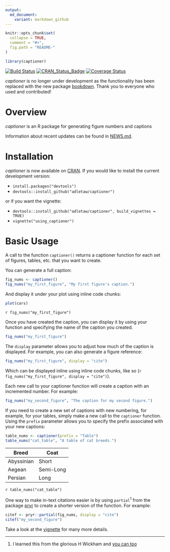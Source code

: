 ```yaml
---
output:
  md_document:
    variant: markdown_github
---
```


<!-- README.md is generated from README.Rmd. Please edit that file -->

```r
knitr::opts_chunk$set(
  collapse = TRUE,
  comment = "#>",
  fig.path = "README-"
)

library(captioner)
```

[![Build Status](https://travis-ci.org/adletaw/captioner.png?branch=master)](https://travis-ci.org/adletaw/captioner)
[![CRAN_Status_Badge](http://www.r-pkg.org/badges/version/captioner)](http://cran.r-project.org/package=captioner)
[![Coverage Status](https://coveralls.io/repos/adletaw/captioner/badge.svg?branch=master&service=github)](https://coveralls.io/github/adletaw/captioner?branch=master)

*captioner* is no longer under development as the functionality has been replaced
with the new package [bookdown](https://github.com/rstudio/bookdown). Thank you
to everyone who used and contributed!

# Overview

*captioner* is an R package for generating figure numbers and captions

Information about recent updates can be found in [NEWS.md](https://github.com/adletaw/captioner/blob/master/NEWS.md).

# Installation

*captioner* is now available on [CRAN](https://cran.r-project.org/web/packages/captioner/index.html).
If you would like to install the current development version:

* `install.packages("devtools")`
* `devtools::install_github("adletaw/captioner")`

or if you want the vignette:

* `devtools::install_github("adletaw/captioner", build_vignettes = TRUE)`
* `vignette("using_captioner")`

# Basic Usage

A call to the function `captioner()` returns a captioner function for each set of figures, tables, etc. that you want to create.

You can generate a full caption:

```r
fig_nums <- captioner()
fig_nums("my_first_figure", "My first figure's caption.")
```

And display it under your plot using inline code chunks:

```r
plot(cars)
```

`r fig_nums("my_first_figure")`

Once you have created the caption, you can display it by using your function and specifying the name of the caption you created.

```r
fig_nums("my_first_figure")
```

The `display` parameter allows you to adjust how much of the caption is displayed.  For example, you can also generate a figure reference:

```r
fig_nums("my_first_figure", display = "cite")
```

Which can be displayed inline using inline code chunks, like so (`r fig_nums("my_first_figure", display = "cite")`).

Each new call to your captioner function will create a caption with an incremented number.  For example:

```r
fig_nums("my_second_figure", "The caption for my second figure.")
```

If you need to create a new set of captions with new numbering, for example, for your tables, simply make a new call to the `captioner` function.  Using the `prefix` parameter allows you to specify the prefix associated with your new captions:

```r
table_nums <- captioner(prefix = "Table")
table_nums("cat_table", "A table of cat breeds.")
```

|Breed          |Coat       |
|---            |---        |
|Abyssinian     | Short     |
|Aegean         | Semi-Long |
|Persian        | Long      |

`r table_nums("cat_table")`

One way to make in-text citations easier is by using `partial`<sup>1</sup> from the package [pryr](https://github.com/hadley/pryr) to create a shorter version of the function.  For example:

```r
citef <- pryr::partial(fig_nums, display = "cite")
citef("my_second_figure")
```

Take a look at the [vignette](https://github.com/adletaw/captioner/tree/master/vignettes/using_captioner.Rmd) for many more details.

***

1.  I learned this from the glorious H Wickham and [you can too](http://adv-r.had.co.nz/)
